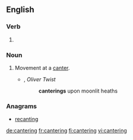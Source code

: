 
==English==

===Verb===
{{head|en|present participle}}

# {{present participle of|canter|lang=en}}

===Noun===
{{en-noun}}

# Movement at a [[canter]].
#* {{w|Charles Dickens}}, ''Oliver Twist''
#*: '''canterings''' upon moonlit heaths

===Anagrams===
* [[recanting#English|recanting]]

[[de:cantering]]
[[fr:cantering]]
[[fi:cantering]]
[[vi:cantering]]